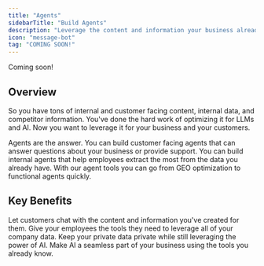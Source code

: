 ```yaml
---
title: "Agents"
sidebarTitle: "Build Agents"
description: "Leverage the content and information your business already generates with AI"
icon: "message-bot"
tag: "COMING SOON!"
---
```


<Note>Coming soon!</Note>
## Overview

So you have tons of internal and customer facing content, internal data, and competitor information. You've done the hard work of optimizing it for LLMs and AI. Now you want to leverage it for your business and your customers.

Agents are the answer. You can build customer facing agents that can answer questions about your business or provide support. You can build internal agents that help employees extract the most from the data you already have. With our agent tools you can go from GEO optimization to functional agents quickly.

## Key Benefits

<CardGroup cols={2}>
  <Card title="Empower your customers" icon="person-rays">
    Let customers chat with the content and information you've created for them.
  </Card>
  <Card title="Empower your employees" icon="user-group">
    Give your employees the tools they need to leverage all of your company
    data.
  </Card>
  <Card title="Safe and secure" icon="lock">
    Keep your private data private while still leveraging the power of AI.
  </Card>
  <Card title="Integrated" icon="arrows-to-circle">
    Make AI a seamless part of your business using the tools you already know.
  </Card>
</CardGroup>
